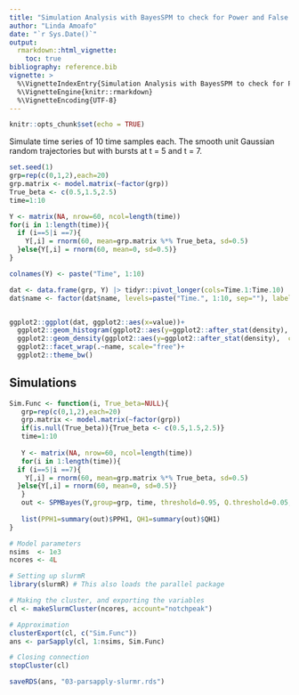 ```yaml
---
title: "Simulation Analysis with BayesSPM to check for Power and False Discovery Rate"
author: "Linda Amoafo"
date: "`r Sys.Date()`"
output:
  rmarkdown::html_vignette:
    toc: true
bibliography: reference.bib
vignette: >
  %\VignetteIndexEntry{Simulation Analysis with BayesSPM to check for Power and False Discovery Rate}
  %\VignetteEngine{knitr::rmarkdown}
  %\VignetteEncoding{UTF-8}
---
```


```r
knitr::opts_chunk$set(echo = TRUE)

```

Simulate time series of 10 time samples each. The smooth unit Gaussian random trajectories but with bursts at t = 5 and t = 7.

```r
set.seed(1)
grp=rep(c(0,1,2),each=20)
grp.matrix <- model.matrix(~factor(grp))
True_beta <- c(0.5,1.5,2.5)
time=1:10

Y <- matrix(NA, nrow=60, ncol=length(time))
for(i in 1:length(time)){
  if (i==5|i ==7){
    Y[,i] = rnorm(60, mean=grp.matrix %*% True_beta, sd=0.5)
  }else{Y[,i] = rnorm(60, mean=0, sd=0.5)}
}

colnames(Y) <- paste("Time", 1:10)

dat <- data.frame(grp, Y) |> tidyr::pivot_longer(cols=Time.1:Time.10) 
dat$name <- factor(dat$name, levels=paste("Time.", 1:10, sep=""), labels=paste("Time", 1:10))


ggplot2::ggplot(dat, ggplot2::aes(x=value))+
  ggplot2::geom_histogram(ggplot2::aes(y=ggplot2::after_stat(density),  fill=factor(grp)), alpha=0.5)+
  ggplot2::geom_density(ggplot2::aes(y=ggplot2::after_stat(density),  col=factor(grp)), alpha=.2) +
  ggplot2::facet_wrap(.~name, scale="free")+
  ggplot2::theme_bw()
```


## Simulations
```r

Sim.Func <- function(i, True_beta=NULL){
   grp=rep(c(0,1,2),each=20)
   grp.matrix <- model.matrix(~factor(grp))
   if(is.null(True_beta)){True_beta <- c(0.5,1.5,2.5)}
   time=1:10
   
   Y <- matrix(NA, nrow=60, ncol=length(time))
   for(i in 1:length(time)){
  if (i==5|i ==7){
    Y[,i] = rnorm(60, mean=grp.matrix %*% True_beta, sd=0.5)
  }else{Y[,i] = rnorm(60, mean=0, sd=0.5)}
   }
   out <- SPMBayes(Y,group=grp, time, threshold=0.95, Q.threshold=0.05, Hypothesis="alt")
   
   list(PPH1=summary(out)$PPH1, QH1=summary(out)$QH1)
}


```

```r
# Model parameters
nsims  <- 1e3
ncores <- 4L

# Setting up slurmR
library(slurmR) # This also loads the parallel package

# Making the cluster, and exporting the variables
cl <- makeSlurmCluster(ncores, account="notchpeak")

# Approximation
clusterExport(cl, c("Sim.Func"))
ans <- parSapply(cl, 1:nsims, Sim.Func)

# Closing connection
stopCluster(cl)

saveRDS(ans, "03-parsapply-slurmr.rds")
```


